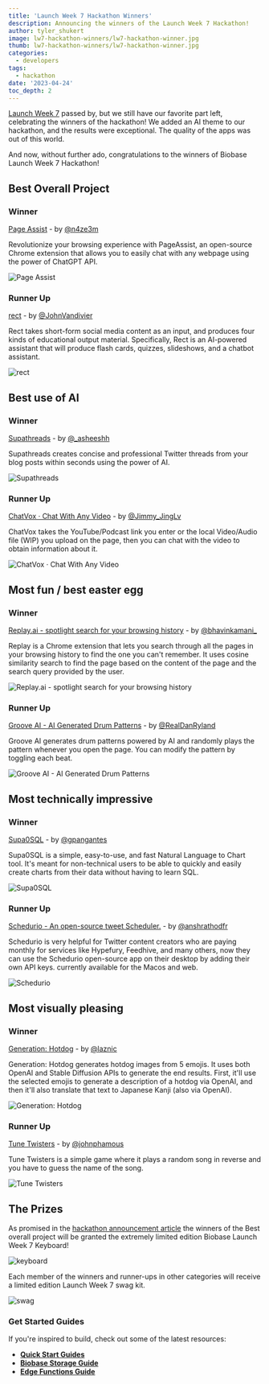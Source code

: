 ```yaml
---
title: 'Launch Week 7 Hackathon Winners'
description: Announcing the winners of the Launch Week 7 Hackathon!
author: tyler_shukert
image: lw7-hackathon-winners/lw7-hackathon-winner.jpg
thumb: lw7-hackathon-winners/lw7-hackathon-winner.jpg
categories:
  - developers
tags:
  - hackathon
date: '2023-04-24'
toc_depth: 2
---
```


[Launch Week 7](https://biobase.com/launch-week) passed by, but we still have our favorite part left, celebrating the winners of the hackathon! We added an AI theme to our hackathon, and the results were exceptional. The quality of the apps was out of this world.

And now, without further ado, congratulations to the winners of Biobase Launch Week 7 Hackathon!

## Best Overall Project

### Winner

[Page Assist](https://github.com/n4ze3m/page-assist) - by [@n4ze3m](https://twitter.com/n4ze3m)

Revolutionize your browsing experience with PageAssist, an open-source Chrome extension that allows you to easily chat with any webpage using the power of ChatGPT API.

![Page Assist](/images/blog/lw7-hackathon-winners/01_page_assist.png)

### Runner Up

[rect](https://github.com/Vandivier/rect) - by [@JohnVandivier](https://twitter.com/JohnVandivier)

Rect takes short-form social media content as an input, and produces four kinds of educational output material. Specifically, Rect is an AI-powered assistant that will produce flash cards, quizzes, slideshows, and a chatbot assistant.

![rect](/images/blog/lw7-hackathon-winners/02_rect.png)

## Best use of AI

### Winner

[Supathreads](https://github.com/asrvd/supathreads) - by [@\_asheeshh](https://twitter.com/_asheeshh)

Supathreads creates concise and professional Twitter threads from your blog posts within seconds using the power of AI.

![Supathreads](/images/blog/lw7-hackathon-winners/03supathreads.png)

### Runner Up

[ChatVox · Chat With Any Video](https://github.com/JimmyLv/ChatVox) - by [@Jimmy_JingLv](https://twitter.com/Jimmy_JingLv)

ChatVox takes the YouTube/Podcast link you enter or the local Video/Audio file (WIP) you upload on the page, then you can chat with the video to obtain information about it.

![ChatVox · Chat With Any Video](/images/blog/lw7-hackathon-winners/04_chatvox.png)

## Most fun / best easter egg

### Winner

[Replay.ai - spotlight search for your browsing history](https://github.com/KamaniBhavin/replay) - by [@bhavinkamani\_](https://twitter.com/bhavinkamani_)

Replay is a Chrome extension that lets you search through all the pages in your browsing history to find the one you can't remember. It uses cosine similarity search to find the page based on the content of the page and the search query provided by the user.

![Replay.ai - spotlight search for your browsing history](/images/blog/lw7-hackathon-winners/05_replayai.png)

### Runner Up

[Groove AI - AI Generated Drum Patterns](https://github.com/danryland/groove-ai) - by [@RealDanRyland](https://twitter.com/RealDanRyland)

Groove AI generates drum patterns powered by AI and randomly plays the pattern whenever you open the page. You can modify the pattern by toggling each beat.

![Groove AI - AI Generated Drum Patterns](/images/blog/lw7-hackathon-winners/06_grooveai.png)

## Most technically impressive

### Winner

[Supa0SQL](https://github.com/Gabrielpanga/supa0sql) - by [@gpangantes](https://twitter.com/gpangantes)

Supa0SQL is a simple, easy-to-use, and fast Natural Language to Chart tool. It's meant for non-technical users to be able to quickly and easily create charts from their data without having to learn SQL.

![Supa0SQL](/images/blog/lw7-hackathon-winners/07supa0sql.png)

### Runner Up

[Schedurio - An open-source tweet Scheduler.](https://github.com/Ansh-Rathod/schedurio) - by [@anshrathodfr](https://twitter.com/anshrathodfr)

Schedurio is very helpful for Twitter content creators who are paying monthly for services like Hypefury, Feedhive, and many others, now they can use the Schedurio open-source app on their desktop by adding their own API keys. currently available for the Macos and web.

![Schedurio](/images/blog/lw7-hackathon-winners/08_schedurio.png)

## Most visually pleasing

### Winner

[Generation: Hotdog](https://github.com/laznic/generation-hotdog) - by [@laznic](https://twitter.com/laznic)

Generation: Hotdog generates hotdog images from 5 emojis. It uses both OpenAI and Stable Diffusion APIs to generate the end results. First, it'll use the selected emojis to generate a description of a hotdog via OpenAI, and then it'll also translate that text to Japanese Kanji (also via OpenAI).

![Generation: Hotdog](/images/blog/lw7-hackathon-winners/09_generation_hotdog.png)

### Runner Up

[Tune Twisters](https://github.com/JohnPhamous/tune-twisters) - by [@johnphamous](https://twitter.com/johnphamous)

Tune Twisters is a simple game where it plays a random song in reverse and you have to guess the name of the song.

![Tune Twisters](/images/blog/lw7-hackathon-winners/10_twisters.png)

## The Prizes

As promised in the [hackathon announcement article](https://biobase.com/blog/launch-week-7-hackathon) the winners of the Best overall project will be granted the extremely limited edition Biobase Launch Week 7 Keyboard!

![keyboard](/images/blog/lw7-hackathon-winners/keyboard.png)

Each member of the winners and runner-ups in other categories will receive a limited edition Launch Week 7 swag kit.

![swag](/images/blog/lw7-hackathon-winners/swag.png)

### Get Started Guides

If you're inspired to build, check out some of the latest resources:

- **[Quick Start Guides](https://biobase.com/docs/guides/getting-started)**
- **[Biobase Storage Guide](https://biobase.com/docs/guides/storage)**
- **[Edge Functions Guide](https://biobase.com/docs/guides/functions)**
